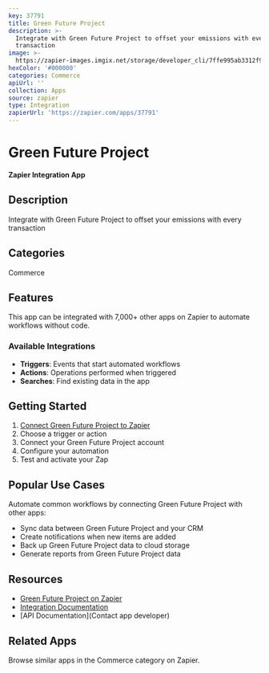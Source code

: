 ```yaml
---
key: 37791
title: Green Future Project
description: >-
  Integrate with Green Future Project to offset your emissions with every
  transaction
image: >-
  https://zapier-images.imgix.net/storage/developer_cli/7ffe995ab3312f908680cd5e68c6f318_2.png?auto=format%2Ccompress&ixlib=python-3.0.0&q=50
hexColor: '#000000'
categories: Commerce
apiUrl: ''
collection: Apps
source: zapier
type: Integration
zapierUrl: 'https://zapier.com/apps/37791'
---
```

# Green Future Project

**Zapier Integration App**

## Description

Integrate with Green Future Project to offset your emissions with every transaction

## Categories

Commerce

## Features

This app can be integrated with 7,000+ other apps on Zapier to automate workflows without code.

### Available Integrations

- **Triggers**: Events that start automated workflows
- **Actions**: Operations performed when triggered
- **Searches**: Find existing data in the app

## Getting Started

1. [Connect Green Future Project to Zapier](https://zapier.com/apps/37791)
2. Choose a trigger or action
3. Connect your Green Future Project account
4. Configure your automation
5. Test and activate your Zap

## Popular Use Cases

Automate common workflows by connecting Green Future Project with other apps:

- Sync data between Green Future Project and your CRM
- Create notifications when new items are added
- Back up Green Future Project data to cloud storage
- Generate reports from Green Future Project data

## Resources

- [Green Future Project on Zapier](https://zapier.com/apps/37791)
- [Integration Documentation](https://zapier.com/apps/37791/integrations)
- [API Documentation](Contact app developer)

## Related Apps

Browse similar apps in the Commerce category on Zapier.
